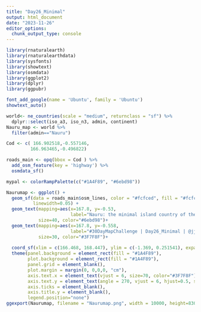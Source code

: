 ---
title: "Day26_Minimal"
output: html_document
date: "2023-11-26"
editor_options: 
  chunk_output_type: console
---

```{r}
library(rnaturalearth)
library(rnaturalearthdata)
library(sysfonts)
library(showtext)
library(osmdata)
library(ggplot2)
library(dplyr)
library(ggpubr)

```


```{r}
font_add_google(name = 'Ubuntu', family = 'Ubuntu')
showtext_auto()

```

```{r}
world<- ne_countries(scale = "medium", returnclass = "sf") %>%
  dplyr::select(iso_a3, iso_n3, admin, continent)
Nauru_map <- world %>% 
  filter(admin=="Nauru") 


```


```{r}
Cod <- c( 166.902518,-0.557146,
         166.963465,-0.496822)
```


```{r}
roads_main <- opq(bbox = Cod ) %>%
  add_osm_feature(key = 'highway') %>%
  osmdata_sf()

```



```{r}
mypal <- colorRampPalette(c("#1A4F89", "#6ebd98"))

Naurumap <- ggplot() +
  geom_sf(data = roads_main$osm_lines, color = "#fcfced", fill = "#fcfced", 
          linewidth=0.05) +
  geom_text(mapping=aes(x=167.8, y=-0.53, 
                        label="Nauru: the minimal island country of the world"), 
            size=40, color="#6ebd98")+
  geom_text(mapping=aes(x=167.8, y=-0.558, 
                        label="#30DayMapChallenge | Day26_Minimal | @jjakon11"), 
            size=30, color="#3F7F8F")+
  
  coord_sf(xlim = c(166.468, 168.447), ylim = c(-1.369, 0.251541), expand = FALSE, crs=4326)+
  theme(panel.background = element_rect(fill = "#1A4F89"), 
        plot.background = element_rect(fill = "#1A4F89"),
        panel.grid = element_blank(), 
        plot.margin = margin(0, 0,0,0, "cm"),
        axis.text.x = element_text(vjust = 6, size=70, color="#3F7F8F"),
        axis.text.y = element_text(angle = 270, vjust = 6, hjust=0.5, size=70, color="#3F7F8F"),
        axis.ticks = element_blank(),
        axis.title.y = element_blank(),
        legend.position="none")
ggexport(Naurumap, filename = "Naurumap.png", width = 10000, height=8300, res=1000)


```
